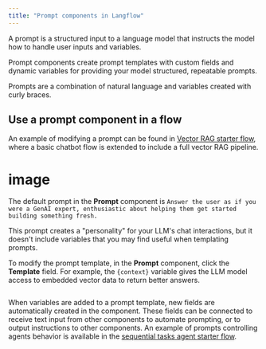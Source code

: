 ```yaml
---
title: "Prompt components in Langflow"
---
```


A prompt is a structured input to a language model that instructs the model how to handle user inputs and variables.

Prompt components create prompt templates with custom fields and dynamic variables for providing your model structured, repeatable prompts.

Prompts are a combination of natural language and variables created with curly braces.

## **Use a prompt component in a flow**

An example of modifying a prompt can be found in [Vector RAG starter flow](https://docs.langflow.org/vector-store-rag), where a basic chatbot flow is extended to include a full vector RAG pipeline.

# image

The default prompt in the **Prompt** component is `Answer the user as if you were a GenAI expert, enthusiastic about helping them get started building something fresh.`

This prompt creates a "personality" for your LLM's chat interactions, but it doesn't include variables that you may find useful when templating prompts.

To modify the prompt template, in the **Prompt** component, click the **Template** field. For example, the `{context}` variable gives the LLM model access to embedded vector data to return better answers.

```
```

When variables are added to a prompt template, new fields are automatically created in the component. These fields can be connected to receive text input from other components to automate prompting, or to output instructions to other components. An example of prompts controlling agents behavior is available in the [sequential tasks agent starter flow](https://docs.langflow.org/sequential-agent).

<Accordion title="Parameters">
  
</Accordion>